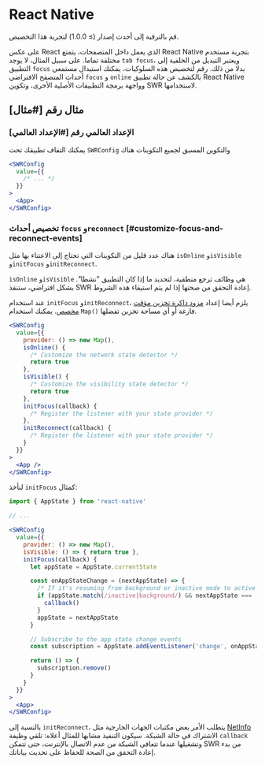 
# React Native

<Callout>
  قم بالترقية إلى أحدث إصدار (≥ 1.0.0) لتجربة هذا التخصيص.
</Callout>

على عكس React الذي يعمل داخل المتصفحات، يتمتع React Native بتجربة مستخدم مختلفة تماما. على سبيل المثال، لا يوجد `tab focus`، ويعتبر التبديل من الخلفية إلى التطبيق `focus` بدلا من ذلك. رقم 
لتخصيص هذه السلوكيات، يمكنك استبدال مستمعي أحداث المتصفح الافتراضي `focus` و `online` بالكشف عن حالة تطبيق React Native وواجهة برمجة التطبيقات الأصلية الأخرى، وتكوين SWR لاستخدامها.

## مثال  رقم [#مثال]

### الإعداد العالمي  رقم [#الإعداد العالمي]

يمكنك التفاف تطبيقك تحت `SWRConfig` والتكوين المسبق لجميع التكوينات هناك

```jsx
<SWRConfig
  value={{
    /* ... */
  }}
>
  <App>
</SWRConfig>
```

### تخصيص أحداث `focus` و`reconnect` [#customize-focus-and-reconnect-events] 
 
هناك عدد قليل من التكوينات التي تحتاج إلى الاعتناء بها مثل `isOnline` و`isVisible` و`initFocus` و`initReconnect`. 
 
`isOnline` و`isVisible` هي وظائف ترجع منطقية، لتحديد ما إذا كان التطبيق "نشطا". بشكل افتراضي، ستنقذ SWR إعادة التحقق من صحتها إذا لم يتم استيفاء هذه الشروط. 
 
عند استخدام `initFocus` و`initReconnect`، يلزم أيضا إعداد [مزود ذاكرة تخزين مؤقت مخصص](/docs/advanced/cache). يمكنك استخدام `Map()` فارغة أو أي مساحة تخزين تفضلها.

```jsx
<SWRConfig
  value={{
    provider: () => new Map(),
    isOnline() {
      /* Customize the network state detector */
      return true
    },
    isVisible() {
      /* Customize the visibility state detector */
      return true
    },
    initFocus(callback) {
      /* Register the listener with your state provider */
    },
    initReconnect(callback) {
      /* Register the listener with your state provider */
    }
  }}
>
  <App />
</SWRConfig>
```

لنأخذ `initFocus` كمثال:

```jsx
import { AppState } from 'react-native'

// ...

<SWRConfig
  value={{
    provider: () => new Map(),
    isVisible: () => { return true },
    initFocus(callback) {
      let appState = AppState.currentState

      const onAppStateChange = (nextAppState) => {
        /* If it's resuming from background or inactive mode to active one */
        if (appState.match(/inactive|background/) && nextAppState === 'active') {
          callback()
        }
        appState = nextAppState
      }

      // Subscribe to the app state change events
      const subscription = AppState.addEventListener('change', onAppStateChange)

      return () => {
        subscription.remove()
      }
    }
  }}
>
  <App>
</SWRConfig>
```

بالنسبة إلى `initReconnect`، يتطلب الأمر بعض مكتبات الجهات الخارجية مثل [NetInfo](https://github.com/react-native-netinfo/react-native-netinfo) الاشتراك في حالة الشبكة. سيكون التنفيذ مشابها للمثال أعلاه: تلقي وظيفة `callback` وتشغيلها عندما تتعافى الشبكة من عدم الاتصال بالإنترنت، حتى تتمكن SWR من بدء إعادة التحقق من الصحة للحفاظ على تحديث بياناتك.
